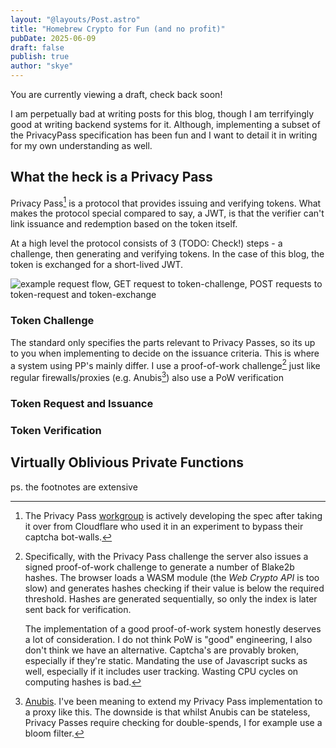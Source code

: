 ```yaml
---
layout: "@layouts/Post.astro"
title: "Homebrew Crypto for Fun (and no profit)"
pubDate: 2025-06-09
draft: false
publish: true
author: "skye"
---
```


<div class="w-full bg-red-500/25 py-3 px-2 rounded mb-5 shadow border
border-red-500/75">You are currently viewing a draft, check back soon!</div>

I am perpetually bad at writing posts for this blog, though I am terrifyingly
good at writing backend systems for it. Although, implementing a subset of the
PrivacyPass specification has been fun and I want to detail it in writing for my
own understanding as well.


## What the heck is a Privacy Pass

Privacy Pass[^privpass_ietf_wg] is a protocol that provides issuing and
verifying tokens. What makes the protocol special compared to say, a <abbr
class="smallcaps">JWT</abbr>, is that the verifier can't link issuance and
redemption based on the token itself.

At a high level the protocol consists of 3 (TODO: Check!) steps - a challenge,
then generating and verifying tokens. In the case of this blog, the token is
exchanged for a short-lived <abbr class="smallcaps">JWT</abbr>.

<img src="https://blog.cdn.skyeto.net/p/homebrew-crypto/token_flow.png"
alt="example request flow, GET request to token-challenge, POST requests to
token-request and token-exchange"/>

### Token Challenge

The standard only specifies the parts relevant to Privacy Passes, so its up to
you when implementing to decide on the issuance criteria. This is where a system
using PP's mainly differ. I use a proof-of-work challenge[^pow] just like
regular firewalls/proxies (e.g. 
Anubis[^anubis]) also use a <abbr class="smallcaps">PoW</abbr> verification

### Token Request and Issuance

### Token Verification



## Virtually Oblivious Private Functions

ps. the footnotes are extensive

[^privpass_ietf_wg]: The Privacy Pass
[workgroup](https://datatracker.ietf.org/wg/privacypass/about/) is actively
developing the spec after taking it over from Cloudflare who used it in an
experiment to bypass their captcha bot-walls.

[^pow]: Specifically, with the Privacy Pass challenge the server also issues a
    signed proof-of-work challenge to generate a number of Blake2b hashes. The
    browser loads a <abbr class="smallcaps">WASM</abbr> module (the *Web Crypto API* is too slow) and generates
    hashes checking if their value is below the required threshold. Hashes are
    generated sequentially, so only the index is later sent back for
    verification.
    
    The implementation of a good proof-of-work system honestly deserves a lot of consideration. I do not think PoW is "good" engineering, I also don't think we have an alternative. Captcha's are provably broken, especially if they're static. Mandating the use of Javascript sucks as well, especially if it includes user tracking. Wasting CPU cycles on computing hashes is bad.

[^anubis]: [Anubis](https://github.com/TecharoHQ/anubis). I've been meaning to
    extend my Privacy Pass implementation to a proxy like this. The downside is
    that whilst Anubis can be stateless, Privacy Passes require checking for
    double-spends, I for example use a bloom filter.
